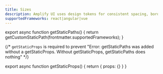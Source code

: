 ```yaml
---
title: Sizes
description: Amplify UI uses design tokens for consistent spacing, border radius,  widths, etc.
supportedFrameworks: react|angular|vue
---
```



export async function getStaticPaths() {
  return getCustomStaticPath(frontmatter.supportedFrameworks);
}

{/*  `getStaticProps` is required to prevent "Error: getStaticPaths was added without a getStaticProps. Without getStaticProps, getStaticPaths does nothing" */}

export async function getStaticProps() {
  return { props: {} }
}

<WebPage />

